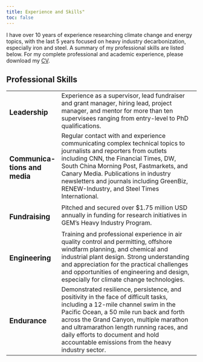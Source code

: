```yaml
---
title: Experience and Skills"
toc: false
---
```


I have over 10 years of experience researching climate change and energy topics, with the last 5 years focused on heavy industry decarbonization, especially iron and steel. A summary of my professional skills are listed below. For my complete professional and academic experience, please download my [CV](Caitlin_Swalec_CV_01_22_2025.pdf).

::: {#hero-heading}
## Professional Skills

+-------------------------------+----------------------------------------------------------------------------------------------------------------------------------------------------------------------------------------------------------------------------------------------------------------------------------------------------------------------------------------------------------+
| ### Leadership                | Experience as a supervisor, lead fundraiser and grant manager, hiring lead, project manager, and mentor for more than ten supervisees ranging from entry-level to PhD qualifications.                                                                                                                                                                    |
+-------------------------------+----------------------------------------------------------------------------------------------------------------------------------------------------------------------------------------------------------------------------------------------------------------------------------------------------------------------------------------------------------+
| ### Communica-tions and media | Regular contact with and experience communicating complex technical topics to journalists and reporters from outlets including CNN, the Financial Times, DW, South China Morning Post, Fastmarkets, and Canary Media. Publications in industry newsletters and journals including GreenBiz, RENEW-Industry, and Steel Times International.               |
+-------------------------------+----------------------------------------------------------------------------------------------------------------------------------------------------------------------------------------------------------------------------------------------------------------------------------------------------------------------------------------------------------+
| ### Fundraising               | Pitched and secured over \$1.75 million USD annually in funding for research initiatives in GEM's Heavy Industry Program.                                                                                                                                                                                                                                |
+-------------------------------+----------------------------------------------------------------------------------------------------------------------------------------------------------------------------------------------------------------------------------------------------------------------------------------------------------------------------------------------------------+
| ### Engineering               | Training and professional experience in air quality control and permitting, offshore windfarm planning, and chemical and industrial plant design. Strong understanding and appreciation for the practical challenges and opportunities of engineering and design, especially for climate change technologies.                                            |
+-------------------------------+----------------------------------------------------------------------------------------------------------------------------------------------------------------------------------------------------------------------------------------------------------------------------------------------------------------------------------------------------------+
| ### Endurance                 | Demonstrated resilience, persistence, and positivity in the face of difficult tasks, including a 12-mile channel swim in the Pacific Ocean, a 50 mile run back and forth across the Grand Canyon, multiple marathon and ultramarathon length running races, and daily efforts to document and hold accountable emissions from the heavy industry sector. |
+-------------------------------+----------------------------------------------------------------------------------------------------------------------------------------------------------------------------------------------------------------------------------------------------------------------------------------------------------------------------------------------------------+
:::

